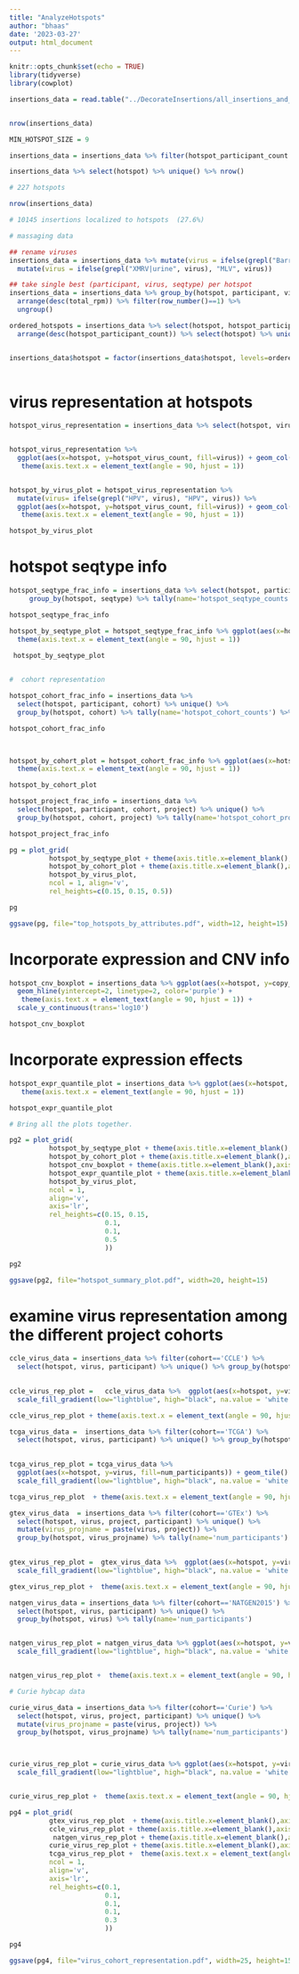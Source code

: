 ```yaml
---
title: "AnalyzeHotspots"
author: "bhaas"
date: '2023-03-27'
output: html_document
---
```


```r
knitr::opts_chunk$set(echo = TRUE)
library(tidyverse)
library(cowplot)

```



```r


insertions_data = read.table("../DecorateInsertions/all_insertions_and_virus_content_merged.FILTERED.Decorated.tsv", header=T, sep="\t", stringsAsFactors = F)


nrow(insertions_data)

```


```r

MIN_HOTSPOT_SIZE = 9

insertions_data = insertions_data %>% filter(hotspot_participant_count >= MIN_HOTSPOT_SIZE)

```


```r

insertions_data %>% select(hotspot) %>% unique() %>% nrow()

# 227 hotspots

```


```r
nrow(insertions_data)

# 10145 insertions localized to hotspots  (27.6%)

```


```r

# massaging data

## rename viruses
insertions_data = insertions_data %>% mutate(virus = ifelse(grepl("Barr", virus), "EBV", virus)) %>%
  mutate(virus = ifelse(grepl("XMRV|urine", virus), "MLV", virus))

## take single best (participant, virus, seqtype) per hotspot
insertions_data = insertions_data %>% group_by(hotspot, participant, virus, seqtype) %>% 
  arrange(desc(total_rpm)) %>% filter(row_number()==1) %>% 
  ungroup()


```




```r

ordered_hotspots = insertions_data %>% select(hotspot, hotspot_participant_count) %>% unique() %>%   
  arrange(desc(hotspot_participant_count)) %>% select(hotspot) %>% unique() %>% pull(hotspot)


insertions_data$hotspot = factor(insertions_data$hotspot, levels=ordered_hotspots)
  
```



# virus representation at hotspots


```r


hotspot_virus_representation = insertions_data %>% select(hotspot, virus, participant) %>% unique() %>% group_by(hotspot, virus) %>% tally(name='hotspot_virus_count')


hotspot_virus_representation %>% 
  ggplot(aes(x=hotspot, y=hotspot_virus_count, fill=virus)) + geom_col() +
   theme(axis.text.x = element_text(angle = 90, hjust = 1))


hotspot_by_virus_plot = hotspot_virus_representation %>% 
  mutate(virus= ifelse(grepl("HPV", virus), "HPV", virus)) %>%
  ggplot(aes(x=hotspot, y=hotspot_virus_count, fill=virus)) + geom_col() +
   theme(axis.text.x = element_text(angle = 90, hjust = 1))

hotspot_by_virus_plot

```

# hotspot seqtype info

```r

hotspot_seqtype_frac_info = insertions_data %>% select(hotspot, participant, seqtype) %>% unique() %>%
     group_by(hotspot, seqtype) %>% tally(name='hotspot_seqtype_counts') %>% mutate(hotspot_seqtype_frac=prop.table(hotspot_seqtype_counts)) 

hotspot_seqtype_frac_info
```







```r


hotspot_by_seqtype_plot = hotspot_seqtype_frac_info %>% ggplot(aes(x=hotspot, y=hotspot_seqtype_frac, fill=seqtype)) + geom_col() +
  theme(axis.text.x = element_text(angle = 90, hjust = 1))

 hotspot_by_seqtype_plot 
  
```
  
  
```r
#  cohort representation

hotspot_cohort_frac_info = insertions_data %>% 
  select(hotspot, participant, cohort) %>% unique() %>%
  group_by(hotspot, cohort) %>% tally(name='hotspot_cohort_counts') %>% mutate(hotspot_cohort_frac=prop.table(hotspot_cohort_counts)) 

hotspot_cohort_frac_info

  
```







```r

hotspot_by_cohort_plot = hotspot_cohort_frac_info %>% ggplot(aes(x=hotspot, y=hotspot_cohort_frac, fill=cohort)) + geom_col() +
  theme(axis.text.x = element_text(angle = 90, hjust = 1))

hotspot_by_cohort_plot

```


```r

hotspot_project_frac_info = insertions_data %>% 
  select(hotspot, participant, cohort, project) %>% unique() %>%
  group_by(hotspot, cohort, project) %>% tally(name='hotspot_cohort_project_counts') %>% mutate(hotspot_cohort_project_frac=prop.table(hotspot_cohort_project_counts)) 

hotspot_project_frac_info


```



```r


pg = plot_grid(
          hotspot_by_seqtype_plot + theme(axis.title.x=element_blank(),axis.text.x=element_blank(), axis.ticks.x=element_blank()), 
          hotspot_by_cohort_plot + theme(axis.title.x=element_blank(),axis.text.x=element_blank(), axis.ticks.x=element_blank()), 
          hotspot_by_virus_plot, 
          ncol = 1, align='v',
          rel_heights=c(0.15, 0.15, 0.5))

pg
```

```r

ggsave(pg, file="top_hotspots_by_attributes.pdf", width=12, height=15)

```

#######################################
# Incorporate expression and CNV info
#######################################


```r

hotspot_cnv_boxplot = insertions_data %>% ggplot(aes(x=hotspot, y=copy_number)) + geom_boxplot() +
  geom_hline(yintercept=2, linetype=2, color='purple') +
   theme(axis.text.x = element_text(angle = 90, hjust = 1)) +
  scale_y_continuous(trans='log10')

hotspot_cnv_boxplot 

```

# Incorporate expression effects


```r

hotspot_expr_quantile_plot = insertions_data %>% ggplot(aes(x=hotspot, y=expr_quantile)) + geom_boxplot() +
   theme(axis.text.x = element_text(angle = 90, hjust = 1))

hotspot_expr_quantile_plot
```



```r
# Bring all the plots together.

pg2 = plot_grid(
          hotspot_by_seqtype_plot + theme(axis.title.x=element_blank(),axis.text.x=element_blank(), axis.ticks.x=element_blank()), 
          hotspot_by_cohort_plot + theme(axis.title.x=element_blank(),axis.text.x=element_blank(), axis.ticks.x=element_blank()), 
          hotspot_cnv_boxplot + theme(axis.title.x=element_blank(),axis.text.x=element_blank(), axis.ticks.x=element_blank()),
          hotspot_expr_quantile_plot + theme(axis.title.x=element_blank(),axis.text.x=element_blank(), axis.ticks.x=element_blank()),
          hotspot_by_virus_plot, 
          ncol = 1, 
          align='v',
          axis='lr',
          rel_heights=c(0.15, 0.15, 
                        0.1,
                        0.1, 
                        0.5
                        ))

pg2
```

```r

ggsave(pg2, file="hotspot_summary_plot.pdf", width=20, height=15)


```



# examine virus representation among the different project cohorts


```r


ccle_virus_data = insertions_data %>% filter(cohort=='CCLE') %>%
  select(hotspot, virus, participant) %>% unique() %>% group_by(hotspot, virus) %>% tally(name='num_participants')
  

ccle_virus_rep_plot =   ccle_virus_data %>%  ggplot(aes(x=hotspot, y=virus, fill=num_participants)) + geom_tile() + ggtitle("CCLE")  +
  scale_fill_gradient(low="lightblue", high="black", na.value = 'white') 

ccle_virus_rep_plot + theme(axis.text.x = element_text(angle = 90, hjust = 1))
```

```r

tcga_virus_data =  insertions_data %>% filter(cohort=='TCGA') %>%
  select(hotspot, virus, participant) %>% unique() %>% group_by(hotspot, virus) %>% tally(name='num_participants')
  

tcga_virus_rep_plot = tcga_virus_data %>% 
  ggplot(aes(x=hotspot, y=virus, fill=num_participants)) + geom_tile() + ggtitle("TCGA")  +
  scale_fill_gradient(low="lightblue", high="black", na.value = 'white') 

tcga_virus_rep_plot  + theme(axis.text.x = element_text(angle = 90, hjust = 1))


```





```r

gtex_virus_data  = insertions_data %>% filter(cohort=='GTEx') %>%
  select(hotspot, virus, project, participant) %>% unique() %>% 
  mutate(virus_projname = paste(virus, project)) %>%
  group_by(hotspot, virus_projname) %>% tally(name='num_participants')
  

gtex_virus_rep_plot =  gtex_virus_data %>%  ggplot(aes(x=hotspot, y=virus_projname, fill=num_participants)) + geom_tile() + ggtitle("GTEx")  +
  scale_fill_gradient(low="lightblue", high="black", na.value = 'white') 

gtex_virus_rep_plot +  theme(axis.text.x = element_text(angle = 90, hjust = 1))

```


```r

natgen_virus_data = insertions_data %>% filter(cohort=='NATGEN2015') %>%
  select(hotspot, virus, participant) %>% unique() %>% 
  group_by(hotspot, virus) %>% tally(name='num_participants')


natgen_virus_rep_plot = natgen_virus_data %>% ggplot(aes(x=hotspot, y=virus, fill=num_participants)) + geom_tile() + ggtitle("NATGEN2015")  +
  scale_fill_gradient(low="lightblue", high="black", na.value = 'white') 


natgen_virus_rep_plot +  theme(axis.text.x = element_text(angle = 90, hjust = 1))

```



```r

# Curie hybcap data 

curie_virus_data = insertions_data %>% filter(cohort=='Curie') %>%
  select(hotspot, virus, project, participant) %>% unique() %>% 
  mutate(virus_projname = paste(virus, project)) %>%
  group_by(hotspot, virus_projname) %>% tally(name='num_participants')



curie_virus_rep_plot = curie_virus_data %>% ggplot(aes(x=hotspot, y=virus_projname, fill=num_participants)) + geom_tile() + ggtitle("Curie")  +
  scale_fill_gradient(low="lightblue", high="black", na.value = 'white') 


curie_virus_rep_plot +  theme(axis.text.x = element_text(angle = 90, hjust = 1))

```




```r

pg4 = plot_grid(
          gtex_virus_rep_plot  + theme(axis.title.x=element_blank(),axis.text.x=element_blank(), axis.ticks.x=element_blank()), 
          ccle_virus_rep_plot + theme(axis.title.x=element_blank(),axis.text.x=element_blank(), axis.ticks.x=element_blank()),
           natgen_virus_rep_plot + theme(axis.title.x=element_blank(),axis.text.x=element_blank(), axis.ticks.x=element_blank()),
          curie_virus_rep_plot + theme(axis.title.x=element_blank(),axis.text.x=element_blank(), axis.ticks.x=element_blank()),
          tcga_virus_rep_plot +  theme(axis.text.x = element_text(angle = 90, hjust = 1)),
          ncol = 1, 
          align='v',
          axis='lr',
          rel_heights=c(0.1,
                        0.1,
                        0.1, 
                        0.1,
                        0.3
                        ))

pg4

```



```r

ggsave(pg4, file="virus_cohort_representation.pdf", width=25, height=15)


```



